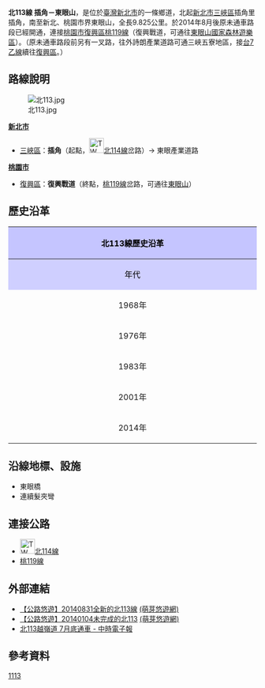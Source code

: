 {{Infobox Taiwan Highway
|type=TH
|county=tp
|route=113
|Name=東眼產業道路
|Level=鄉道
|Length=9.825
|Start=[[新北市|新北市]][[三峽區|三峽區]]插角里插角
|End=新北[[桃園市|桃園]]市界東眼山
|OldNum=北桃113
|OldNumB=1983
|OldNumE=2000
|Img=TW THWtp113 Route.svg
|Size=300px
|Caption=北113線路線圖
}}
'''北113線 插角－東眼山'''，是位於[[臺灣|臺灣]][[新北市|新北市]]的一條鄉道，北起[[新北市|新北市]][[三峽區|三峽區]]插角里插角，南至新北、桃園市界東眼山，全長9.825公里。{{r|thb}}於2014年8月後原未通車路段已經開通，連接[[桃園市|桃園市]][[復興區_(台灣)|復興區]][[桃119線|桃119線]]（復興戰道，可通往[[東眼山國家森林遊樂區|東眼山國家森林遊樂區]]）。{{r|mnyayo096}}（原未通車路段前另有一叉路，往外詩朗產業道路可通三峽五寮地區，接[[台7線#乙線|台7乙線]]續往[[復興區_(台灣)|復興區]]。）
== 路線說明 ==
[[File:北113.jpg|thumb]]
;'''[[新北市|新北市]]'''
*[[三峽區|三峽區]]：'''插角'''（起點，[[File:TW_THWtp114.png|30px]][[北114線|北114線]]岔路）→ 東眼產業道路 
;'''[[桃園市|桃園市]]'''
*[[復興區_(台灣)|復興區]]：'''復興戰道'''（終點，[[桃119線|桃119線]]岔路，可通往[[東眼山國家森林遊樂區|東眼山]]）

== 歷史沿革 ==
{| class="wikitable" style="width: 100%"
! style="text-align:center; background:#C5C5FF; color:black" colspan=3 align=center | 北113線歷史沿革
|- 
! style="text-align:center; background:#CFCFFF; color:black" width="8%" | 年代 !! style="text-align:center; background:#D3D3FF; color:black" width="40%" | 本編號沿革 !! style="text-align:center; background:#D3D3FF; color:black" width="52%" | 本路線沿革
|-
! 1968年{{r|gazette1968}}
| 當時為'''中埔－弘道'''線，長4.711公里 || rowspan=2| 未修築或非公路
|-
! 1976年{{r|gazette1976}}
| 終點延長至山員潭子，共長5.4公里
|-
! 1983年
| colspan=2| 原北113線改編為[[北81線|北81線]]，新增'''插角－東眼'''線為北桃113線（長10公里，含未完成路段）
|-
! 2001年
| colspan=2| 北桃113線分別改為北113線與[[桃119線|桃119線]]，其中未完成路段放棄修建，終點至步道起點處。
|-
! 2014年
| colspan=2|北113線未完成路段重起興建並於同年完工通車，終點延伸銜接桃119線。
|}


== 沿線地標、設施 ==
*東眼橋
*連續髮夾彎

== 連接公路 ==
*[[File:TW_THWtp114.png|30px]][[北114線|北114線]]
*[[桃119線|桃119線]]

== 外部連結 ==
* [https://mnya.tw/yo/word/096.html 【公路悠遊】20140831全新的北113線] {{Wayback|url=https://mnya.tw/yo/word/096.html |date=20201031074531 }}[https://mnya.tw/yo/ (萌芽悠遊網)] {{Wayback|url=https://mnya.tw/yo/ |date=20210202074735 }}{{zh-tw}}
* [https://mnya.tw/yo/word/053.html 【公路悠遊】20140104未完成的北113] {{Wayback|url=https://mnya.tw/yo/word/053.html |date=20201010095159 }}[https://mnya.tw/yo/ (萌芽悠遊網)] {{Wayback|url=https://mnya.tw/yo/ |date=20210202074735 }}{{zh-tw}}
* [http://www.chinatimes.com/newspapers/20140626000520-260107 北113越嶺道 7月底通車 - 中時電子報] {{Wayback|url=http://www.chinatimes.com/newspapers/20140626000520-260107 |date=20190516032213 }}{{zh-tw}}

== 參考資料 ==
{{reflist|refs=

<ref name="thb">{{cite web |url=http://spreadsheets.google.com/pub?key=0Avc0r7dng8JrdFF0YmRlSEl1dWhxVmJtR2hwZDFmcFE&gid=0 |title=臺北縣鄉道公路路線表 |accessdate=2011-04-14 |date=2010-07-19 |publisher=公路總局 |archive-date=2014-04-20 |archive-url=https://web.archive.org/web/20140420112137/https://spreadsheets.google.com/pub?key=0Avc0r7dng8JrdFF0YmRlSEl1dWhxVmJtR2hwZDFmcFE&gid=0 |dead-url=yes }}</ref>

<ref name="mnyayo096">{{cite web |url=https://mnya.tw/yo/word/096.html |title=【公路悠遊】20140831全新的北113線 |accessdate=2014-09-04 |date=2014-08-31 |publisher=萌芽悠遊網 |archive-date=2020-10-31 |archive-url=https://web.archive.org/web/20201031074531/https://mnya.tw/yo/word/096.html |dead-url=no }}</ref>

<ref name="gazette1968">{{cite web |url=http://gaz.ncl.edu.tw/detail.jsp?sysid=E0898702 |title=抄發57年臺灣省公路路線縣鄉道暨專用公路部分調整改編表 |accessdate=2011-04-14 |date=1969-06-27 |work=政府公報資訊網 |publisher=臺灣省政府 }}{{Dead link}}</ref>

<ref name="gazette1976">{{cite web |url=http://gaz.ncl.edu.tw/detail.jsp?sysid=E0814166 |title=公告「65年度臺灣省公路資料統計表」 |accessdate=2011-04-14 |date=1977-09-09 |work=政府公報資訊網 |publisher=臺灣省政府 |archive-date=2021-01-24 |archive-url=https://web.archive.org/web/20210124163606/https://gaz.ncl.edu.tw/detail.jsp?sysid=E0814166 |dead-url=yes }}</ref>

}}

{{新北市鄉道}}

[[Category:新北市區道|1113]]